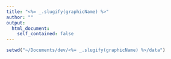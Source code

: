 ```yaml
---
title: "<%= _.slugify(graphicName) %>"
author: ""
output:
  html_document:
    self_contained: false
---
```


```r
setwd("~/Documents/dev/<%= _.slugify(graphicName) %>/data")
```

```r
```
